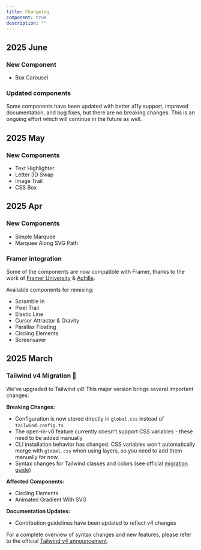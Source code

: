 ```yaml
---
title: Changelog
component: true
description: ""
---
```


## 2025 June

### New Component

- <Link href="/docs/components/carousel/box-carousel">Box Carousel</Link>

### Updated components

Some components have been updated with better a11y support, improved documentation, and bug fixes, but there are no breaking changes.
This is an ongoing effort which will continue in the future as well.

## 2025 May

### New Components

- <Link href="/docs/components/text/text-highlighter">Text Highlighter</Link>
- <Link href="/docs/components/text/letter-3d-swap">Letter 3D Swap</Link>
- <Link href="/docs/components/image/image-trail">Image Trail</Link>
- <Link href="/docs/components/blocks/css-box">CSS Box</Link>

## 2025 Apr

### New Components

- <Link href="/docs/components/blocks/simple-marquee">Simple Marquee</Link>
- <Link href="/docs/components/blocks/marquee-along-svg-path">Marquee Along SVG Path</Link>

### Framer integration

Some of the components are now compatible with Framer, thanks to the work of [Framer University](https://x.com/learnframer) & [Achille](https://x.com/achilleernlt).

Available components for remixing:

- <Link href="/docs/components/text/scramble-in">Scramble In</Link>
- <Link href="/docs/components/background/pixel-trail">Pixel Trail</Link>
- <Link href="/docs/components/physics/elastic-line">Elastic Line</Link>
- <Link href="/docs/components/physics/cursor-attractor-gravity">Cursor Attractor & Gravity</Link>
- <Link href="/docs/components/image/parallax-floating">Parallax Floating</Link>
- <Link href="/docs/components/blocks/circling-elements">Circling Elements</Link>
- <Link href="/docs/components/blocks/screensaver">Screensaver</Link>

## 2025 March

### Tailwind v4 Migration 🎉
We've upgraded to Tailwind v4! This major version brings several important changes:

**Breaking Changes:**
- Configuration is now stored directly in `global.css` instead of `tailwind.config.ts`
- The open-in-v0 feature currently doesn't support CSS variables - these need to be added manually
- CLI installation behavior has changed: CSS variables won't automatically merge with `global.css` when using layers, so you need to add them manually for now. 
- Syntax changes for Tailwind classes and colors (see official [migration guide](https://tailwindcss.com/docs/upgrade-guide))

**Affected Components:**
- Circling Elements
- Animated Gradient With SVG

**Documentation Updates:**
- Contribution guidelines have been updated to reflect v4 changes

For a complete overview of syntax changes and new features, please refer to the official [Tailwind v4 announcement](https://tailwindcss.com/blog/tailwindcss-v4#css-first-configuration).